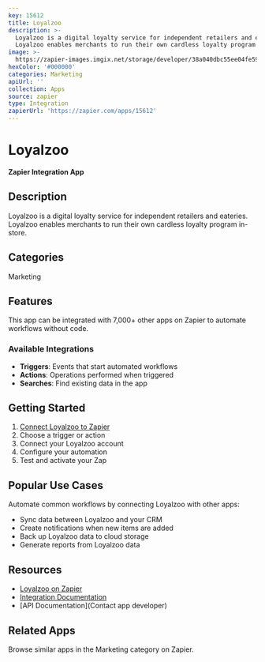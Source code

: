 ```yaml
---
key: 15612
title: Loyalzoo
description: >-
  Loyalzoo is a digital loyalty service for independent retailers and eateries.
  Loyalzoo enables merchants to run their own cardless loyalty program in-store.
image: >-
  https://zapier-images.imgix.net/storage/developer/38a040dbc55ee04fe5916db165ef7ae7_2.png?auto=format%2Ccompress&ixlib=python-3.0.0&q=50
hexColor: '#000000'
categories: Marketing
apiUrl: ''
collection: Apps
source: zapier
type: Integration
zapierUrl: 'https://zapier.com/apps/15612'
---
```

# Loyalzoo

**Zapier Integration App**

## Description

Loyalzoo is a digital loyalty service for independent retailers and eateries. Loyalzoo enables merchants to run their own cardless loyalty program in-store.

## Categories

Marketing

## Features

This app can be integrated with 7,000+ other apps on Zapier to automate workflows without code.

### Available Integrations

- **Triggers**: Events that start automated workflows
- **Actions**: Operations performed when triggered
- **Searches**: Find existing data in the app

## Getting Started

1. [Connect Loyalzoo to Zapier](https://zapier.com/apps/15612)
2. Choose a trigger or action
3. Connect your Loyalzoo account
4. Configure your automation
5. Test and activate your Zap

## Popular Use Cases

Automate common workflows by connecting Loyalzoo with other apps:

- Sync data between Loyalzoo and your CRM
- Create notifications when new items are added
- Back up Loyalzoo data to cloud storage
- Generate reports from Loyalzoo data

## Resources

- [Loyalzoo on Zapier](https://zapier.com/apps/15612)
- [Integration Documentation](https://zapier.com/apps/15612/integrations)
- [API Documentation](Contact app developer)

## Related Apps

Browse similar apps in the Marketing category on Zapier.
